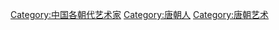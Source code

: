 [[Category:中国各朝代艺术家|Category:中国各朝代艺术家]]
[[Category:唐朝人|Category:唐朝人]]
[[Category:唐朝艺术|Category:唐朝艺术]]